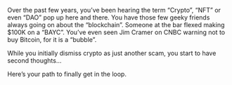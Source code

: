 Over the past few years, you’ve been hearing the term “Crypto”, “NFT” or even “DAO” pop up here and there. You have those few geeky friends always going on about the “blockchain”. Someone at the bar flexed making $100K on a “BAYC”. You’ve even seen Jim Cramer on CNBC warning not to buy Bitcoin, for it is a “bubble”.

While you initially dismiss crypto as just another scam, you start to have second thoughts…

Here’s your path to finally get in the loop.
